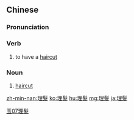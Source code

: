 ==Chinese==
{{zh-forms|s=理发}}

===Pronunciation===
{{zh-pron
|m=lǐ髮
|c=lei5 faat3
|mn=lí-hoat
|cat=v,n
}}

===Verb===
{{zh-verb}}

# to have a [[haircut]]

===Noun===
{{zh-noun}}

# [[haircut]]

[[Category:Elementary Mandarin|玉07理髮]]

[[zh-min-nan:理髮]]
[[ko:理髮]]
[[hu:理髮]]
[[mg:理髮]]
[[ja:理髮]]